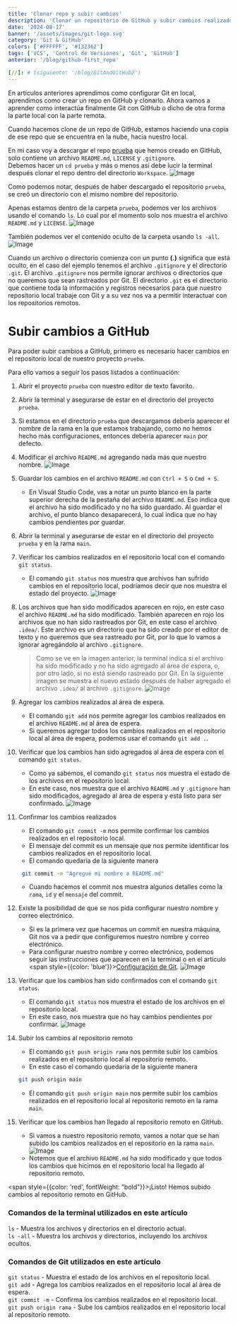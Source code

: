 ```yaml
---
title: 'Clonar repo y subir cambios'
description: 'Clonar un repositorio de GitHub y subir cambios realizados en el repositorio local al repositorio remoto en GitHub.'
date: '2024-08-17'
banner: '/assets/images/git-logo.svg'
category: 'Git & GitHub'
colors: ['#FFFFFF', '#132362']
tags: ['VCS', 'Control de Versiones', 'Git', 'GitHub']
anterior: '/blog/github-first_repo'

[//]: # (siguiente: '/blog/GitAndGitHub2')
---
```


En artículos anteriores aprendimos como configurar Git en local, aprendimos como crear un repo en GitHub y clonarlo.
Ahora vamos a aprender como interactúa finalmente Git con GitHub o dicho de otra forma la parte local con la parte
remota.

Cuando hacemos clone de un repo de GitHub, estamos haciendo una copia de ese repo que se encuentra en la nube, hacia
nuestro local.

En mi caso voy a descargar el repo [prueba](https://github.com/soysergiogonza/prueba) que hemos creado en GitHub, solo
contiene un archivo `README.md`, `LICENSE` y `.gitignore`.\
Debemos hacer un `cd prueba` y más o menos así debe lucir la terminal después clonar el repo dentro del directorio
`Workspace`.
![Image](../../assets/images/terminal-clone.png)

Como podemos notar, después de haber descargado el repositorio `prueba`, se creó un directorio con el mismo nombre
del repositorio.

Apenas estamos dentro de la carpeta `prueba`, podemos ver los archivos usando el comando `ls`. Lo cual por el momento
solo nos muestra el archivo `README.md` y `LICENSE`.
![Image](../../assets/images/ls.png)

También podemos ver el contenido oculto de la carpeta usando `ls -all`.
![Image](../../assets/images/ls-all.png)

Cuando un archivo o directorio comienza con un punto **(.)** significa que está oculto, en el caso del ejemplo tenemos
el archivo `.gitignore` y el directorio `.git`. El archivo `.gitignore` nos permite ignorar archivos o directorios que
no queremos que sean rastreados por Git. El directorio `.git` es el directorio que contiene toda la información y registros
necesarios para que nuestro repositorio local trabaje con Git y a su vez nos va a permitir interactuar con los repositorios remotos.

# Subir cambios a GitHub

Para poder subir cambios a GitHub, primero es necesario hacer cambios en el repositorio local de nuestro proyecto
`prueba`.

Para ello vamos a seguir los pasos listados a continuación:

1.  Abrir el proyecto `prueba` con nuestro editor de texto favorito.

2.  Abrir la terminal y asegurarse de estar en el directorio del proyecto `prueba`.

3.  Si estamos en el directorio `prueba` que descargamos debería aparecer el nombre de la rama en la que estamos
trabajando, como no hemos hecho más configuraciones, entonces debería aparecer `main` por defecto.

4.  Modificar el archivo `README.md` agregando nada más que nuestro nombre.
    ![Image](../../assets/images/readme.png)

5.  Guardar los cambios en el archivo `README.md` con `Ctrl + S` o `Cmd + S`.
    - En Visual Studio Code, vas a notar un punto blanco en la parte superior derecha de la pestaña del archivo
    `README.md`. Eso indica que el archivo ha sido modificado y no ha sido guardado. Al guardar el archivo, el punto
    blanco desaparecerá, lo cual indica que no hay cambios pendientes por guardar.

6.  Abrir la terminal y asegurarse de estar en el directorio del proyecto `prueba` y en la rama `main`.

7.  Verificar los cambios realizados en el repositorio local con el comando `git status`.
    - El comando `git status` nos muestra que archivos han sufrido cambios en el repositorio local, podríamos decir
    que nos muestra el estado del proyecto.
    ![Image](../../assets/images/git-status.png)

8. Los archivos que han sido modificados aparecen en rojo, en este caso el archivo `README.md` ha sido modificado.
También aparecen en rojo los archivos que no han sido rastreados por Git, en este caso el archivo `.idea/`. Este
archivo es un directorio que ha sido creado por el editor de texto y no queremos que sea rastreado por Git, por lo que
lo vamos a ignorar agregándolo al archivo `.gitignore`.
    > Como se ve en la imagen anterior, la terminal indica si el archivo ha sido modificado y no ha sido agregado al
    área de espera, o, por otro lado, si no está siendo rastreado por Git. En la siguiente imagen se muestra el
   nuevo estado después de haber agregado el archivo `.idea/` al archivo `.gitignore`.
    ![Image](../../assets/images/git-status2.png)

9.  Agregar los cambios realizados al área de espera.
    - El comando `git add` nos permite agregar los cambios realizados en el archivo `README.md` al área de espera.
    - Si queremos agregar todos los cambios realizados en el repositorio local al área de espera, podemos usar el
    comando `git add .`.

10. Verificar que los cambios han sido agregados al área de espera con el comando `git status`.
    - Como ya sabemos, el comando `git status` nos muestra el estado de los archivos en el repositorio local.
    - En este caso, nos muestra que el archivo `README.md` y `.gitignore` han sido modificados, agregado al área de
    espera y está listo para ser confirmado.
    ![Image](../../assets/images/git-status3.png)

11. Confirmar los cambios realizados
    - El comando `git commit -m` nos permite confirmar los cambios realizados en el repositorio local.
    - El mensaje del commit es un mensaje que nos permite identificar los cambios realizados en el repositorio local.
    - El comando quedaría de la siguiente manera
    ```bash
     git commit -m "Agregué mi nombre a README.md"
    ```
    - Cuando hacemos el commit nos muestra algunos detalles como la `rama`, `id` y el `mensaje` del commit.

12. Existe la posibilidad de que se nos pida configurar nuestro nombre y correo electrónico.
    - Si es la primera vez que hacemos un commit en nuestra máquina, Git nos va a pedir que configuremos nuestro nombre y correo electrónico.
    - Para configurar nuestro nombre y correo electrónico, podemos seguir las instrucciones que aparecen en la
    terminal o en el artículo <span style={{color: 'blue'}}>[Configuración de Git](/blog/git-config).</span>
    ![Image](../../assets/images/git-auth.png)

13. Verificar que los cambios han sido confirmados con el comando `git status`.
    - El comando `git status` nos muestra el estado de los archivos en el repositorio local.
    - En este caso, nos muestra que no hay cambios pendientes por confirmar.
    ![Image](../../assets/images/git-status4.png)

14. Subir los cambios al repositorio remoto
    - El comando `git push origin rama` nos permite subir los cambios realizados en el repositorio local al repositorio
    remoto.
    - En este caso el comando quedaría de la siguiente manera
    ```bash
    git push origin main
    ```
    - El comando `git push origin main` nos permite subir los cambios realizados en el repositorio local al
    repositorio remoto en la rama `main`.

15. Verificar que los cambios han llegado al repositorio remoto en GitHub.
    - Si vamos a nuestro repositorio remoto, vamos a notar que se han subido los cambios realizados en el repositorio en
    la rama `main`.
    ![Image](../../assets/images/repo-prueba-github.png)
    - Notemos que el archivo `README.md` ha sido modificado y que todos los cambios que hicimos en el repositorio
    local ha llegado al repositorio remoto.

<span style={{color: 'red', fontWeight: "bold"}}>¡Listo! Hemos subido cambios al repositorio remoto en GitHub.</span>

### Comandos de la terminal utilizados en este artículo
`ls` - Muestra los archivos y directorios en el directorio actual.\
`ls -all` - Muestra los archivos y directorios, incluyendo los archivos ocultos.

### Comandos de Git utilizados en este artículo
`git status` - Muestra el estado de los archivos en el repositorio local.\
`git add` - Agrega los cambios realizados en el repositorio local al área de espera.\
`git commit -m` - Confirma los cambios realizados en el repositorio local.\
`git push origin rama` - Sube los cambios realizados en el repositorio local al repositorio remoto.

